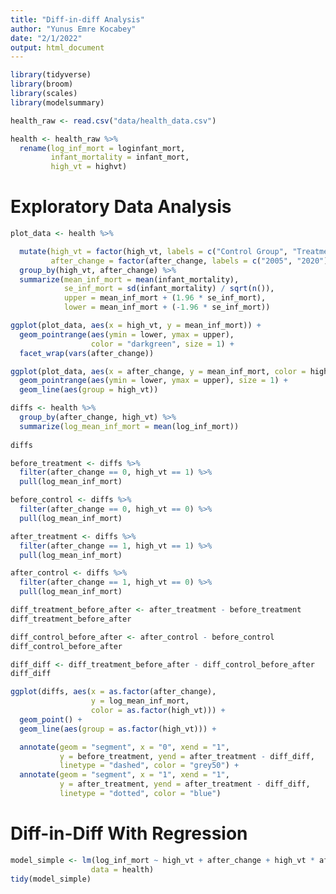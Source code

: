 ```yaml
---
title: "Diff-in-diff Analysis"
author: "Yunus Emre Kocabey"
date: "2/1/2022"
output: html_document
---
```


```r

library(tidyverse)
library(broom)
library(scales)
library(modelsummary)

health_raw <- read.csv("data/health_data.csv")

health <- health_raw %>%
  rename(log_inf_mort = loginfant_mort,
         infant_mortality = infant_mort,
         high_vt = highvt)
```

# Exploratory Data Analysis

```r
plot_data <- health %>% 

  mutate(high_vt = factor(high_vt, labels = c("Control Group", "Treatment Group")),
         after_change = factor(after_change, labels = c("2005", "2020"))) %>% 
  group_by(high_vt, after_change) %>% 
  summarize(mean_inf_mort = mean(infant_mortality),
            se_inf_mort = sd(infant_mortality) / sqrt(n()),
            upper = mean_inf_mort + (1.96 * se_inf_mort),
            lower = mean_inf_mort + (-1.96 * se_inf_mort)) 

ggplot(plot_data, aes(x = high_vt, y = mean_inf_mort)) +
  geom_pointrange(aes(ymin = lower, ymax = upper), 
                  color = "darkgreen", size = 1) +
  facet_wrap(vars(after_change))
```

```r
ggplot(plot_data, aes(x = after_change, y = mean_inf_mort, color = high_vt)) +
  geom_pointrange(aes(ymin = lower, ymax = upper), size = 1) + 
  geom_line(aes(group = high_vt))

```

```r
diffs <- health %>% 
  group_by(after_change, high_vt) %>% 
  summarize(log_mean_inf_mort = mean(log_inf_mort))
            
diffs
```

```r
before_treatment <- diffs %>% 
  filter(after_change == 0, high_vt == 1) %>% 
  pull(log_mean_inf_mort)

before_control <- diffs %>% 
  filter(after_change == 0, high_vt == 0) %>% 
  pull(log_mean_inf_mort)

after_treatment <- diffs %>% 
  filter(after_change == 1, high_vt == 1) %>% 
  pull(log_mean_inf_mort)

after_control <- diffs %>% 
  filter(after_change == 1, high_vt == 0) %>% 
  pull(log_mean_inf_mort)

diff_treatment_before_after <- after_treatment - before_treatment
diff_treatment_before_after

diff_control_before_after <- after_control - before_control
diff_control_before_after

diff_diff <- diff_treatment_before_after - diff_control_before_after
diff_diff
```

```r
ggplot(diffs, aes(x = as.factor(after_change), 
                  y = log_mean_inf_mort, 
                  color = as.factor(high_vt))) + 
  geom_point() +
  geom_line(aes(group = as.factor(high_vt))) +

  annotate(geom = "segment", x = "0", xend = "1",
           y = before_treatment, yend = after_treatment - diff_diff,
           linetype = "dashed", color = "grey50") +
  annotate(geom = "segment", x = "1", xend = "1",
           y = after_treatment, yend = after_treatment - diff_diff,
           linetype = "dotted", color = "blue")
```

# Diff-in-Diff With Regression

```r
model_simple <- lm(log_inf_mort ~ high_vt + after_change + high_vt * after_change,
                  data = health)
tidy(model_simple)
```



